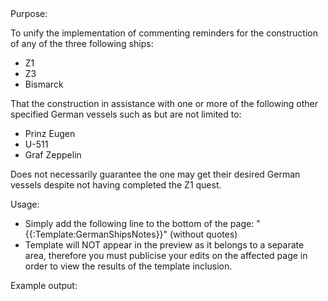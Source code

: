 ; Purpose:
To unify the implementation of commenting reminders for the construction of any of the three following ships:
* Z1
* Z3
* Bismarck
That the construction in assistance with one or more of the following other specified German vessels such as but are not limited to:
* Prinz Eugen
* U-511
* Graf Zeppelin
Does not necessarily guarantee the one may get their desired German vessels despite not having completed the Z1 quest.

;Usage:
* Simply add the following line to the bottom of the page: "<nowiki>{{:Template:GermanShipsNotes}}</nowiki>" (without quotes)
* Template will NOT appear in the preview as it belongs to a separate area, therefore you must publicise your edits on the affected page in order to view the results of the template inclusion.

;Example output:{{:Template:GermanShipsNotes}}
{{clear}}